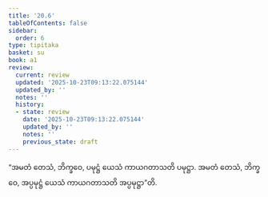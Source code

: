 ```yaml
---
title: '20.6'
tableOfContents: false
sidebar:
  order: 6
type: tipitaka
basket: su
book: a1
review:
  current: review
  updated: '2025-10-23T09:13:22.075144'
  updated_by: ''
  notes: ''
  history:
  - state: review
    date: '2025-10-23T09:13:22.075144'
    updated_by: ''
    notes: ''
    previous_state: draft
---
```



<ReviewStatus review={frontmatter.review} showDetails={true} />

<HypothesisAnnotation frontmatter={frontmatter} />

<DynamicBreadcrumb />

<Division number="605" book="a1" e="ch" v="15" p="47">

<Paragraph number="474" book="a1">
“အမတံ တေသံ, ဘိက္ခဝေ, ပမုဋ္ဌံ ယေသံ ကာယဂတာသတိ ပမုဋ္ဌာ. အမတံ တေသံ, ဘိက္ခဝေ, အပ္ပမုဋ္ဌံ ယေသံ ကာယဂတာသတိ အပ္ပမုဋ္ဌာ”တိ.
</Paragraph>
</Division>